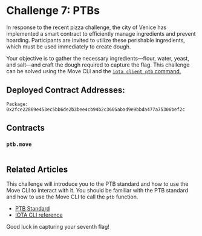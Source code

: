 




# Challenge 7: PTBs

In response to the recent pizza challenge, the city of Venice has implemented a smart contract to efficiently manage ingredients and prevent hoarding. Participants are invited to utilize these perishable ingredients, which must be used immediately to create dough. 

Your objective is to gather the necessary ingredients—flour, water, yeast, and salt—and craft the dough required to capture the flag. This challenge can be solved using the Move CLI and the [`iota client ptb` command.](../../references/cli/ptb.mdx)

## Deployed Contract Addresses:
```
Package: 0x2fce22869e453ec5bb6de2b3bee4cb94b2c3605abad9e9bbda477a75306bef2c
```

## Contracts

### `ptb.move`
```move file=<rootDir>/docs/examples/move/ctf/challenge_7/sources/ptb.move
```


## Related Articles

This challenge will introduce you to the PTB standard and how to use the Move CLI to interact with it. You should be familiar with the PTB standard and how to use the Move CLI to call the `ptb` function.

- [PTB Standard](../iota-101/transactions/ptb/programmable-transaction-blocks-overview.mdx)
- [IOTA CLI reference](../../references/cli/ptb.mdx)



Good luck in capturing your seventh flag!



<ChallengeVerifier expectedObjectType="0x202d65a2b1d2de4ba90e9eeb51ef4e16fafdaaa5c8b1dc3cbd8a935e5eb4d25c::ptb::Flag" />